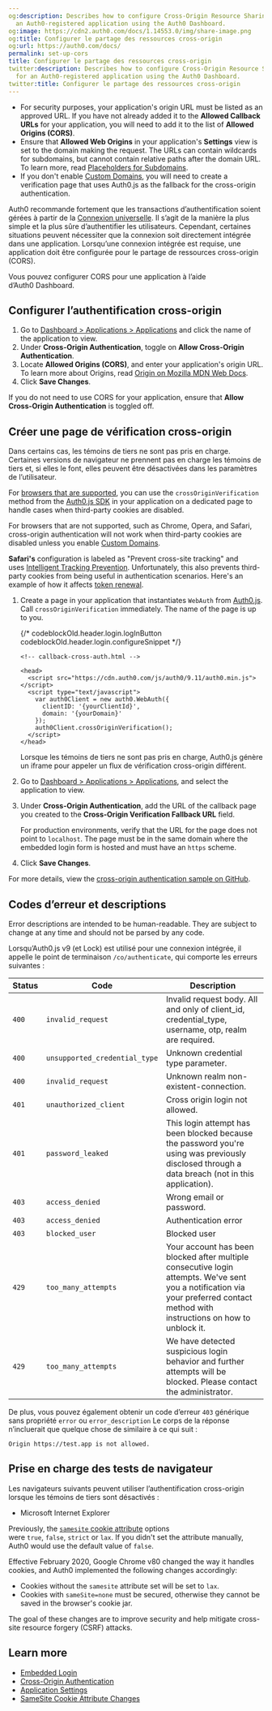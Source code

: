 ```yaml
---
og:description: Describes how to configure Cross-Origin Resource Sharing (CORS) for
  an Auth0-registered application using the Auth0 Dashboard.
og:image: https://cdn2.auth0.com/docs/1.14553.0/img/share-image.png
og:title: Configurer le partage des ressources cross-origin
og:url: https://auth0.com/docs/
permalink: set-up-cors
title: Configurer le partage des ressources cross-origin
twitter:description: Describes how to configure Cross-Origin Resource Sharing (CORS)
  for an Auth0-registered application using the Auth0 Dashboard.
twitter:title: Configurer le partage des ressources cross-origin
---
```


<Card title="Before you start">

* For security purposes, your application's origin URL must be listed as an approved URL. If you have not already added it to the **Allowed Callback URLs** for your application, you will need to add it to the list of **Allowed Origins (CORS)**.
* Ensure that **Allowed Web Origins** in your application's **Settings** view is set to the domain making the request. The URLs can contain wildcards for subdomains, but cannot contain relative paths after the domain URL. To learn more, read [Placeholders for Subdomains](/docs/get-started/applications/wildcards-for-subdomains).
* If you don't enable [Custom Domains](/docs/customize/custom-domains), you will need to create a verification page that uses Auth0.js as the fallback for the cross-origin authentication.

</Card>

Auth0 recommande fortement que les transactions d’authentification soient gérées à partir de la [Connexion universelle](/login/universal-login). Il s’agit de la manière la plus simple et la plus sûre d’authentifier les utilisateurs. Cependant, certaines situations peuvent nécessiter que la connexion soit directement intégrée dans une application. Lorsqu’une connexion intégrée est requise, une application doit être configurée pour le partage de ressources cross-origin (CORS).

Vous pouvez configurer CORS pour une application à l’aide d’Auth0 Dashboard.

## Configurer l’authentification cross-origin

1. Go to [Dashboard > Applications > Applications](https://manage.auth0.com/#/applications) and click the name of the application to view.
2. Under **Cross-Origin Authentication**, toggle on **Allow Cross-Origin Authentication**.
3. Locate **Allowed Origins (CORS)**, and enter your application's origin URL. To learn more about Origins, read [Origin on Mozilla MDN Web Docs](https://developer.mozilla.org/en-US/docs/Web/HTTP/Headers/Origin).
4. Click **Save Changes**.

<Callout icon="file-lines" color="#0EA5E9" iconType="regular">

If you do not need to use CORS for your application, ensure that **Allow Cross-Origin Authentication** is toggled off.

</Callout>

## Créer une page de vérification cross-origin

Dans certains cas, les témoins de tiers ne sont pas pris en charge. Certaines versions de navigateur ne prennent pas en charge les témoins de tiers et, si elles le font, elles peuvent être désactivées dans les paramètres de l’utilisateur.

For [browsers that are supported](#browser-testing-support), you can use the `crossOriginVerification` method from the [Auth0.js SDK](/docs/libraries/auth0js) in your application on a dedicated page to handle cases when third-party cookies are disabled.

For browsers that are not supported, such as Chrome, Opera, and Safari, cross-origin authentication will not work when third-party cookies are disabled unless you enable [Custom Domains](/docs/customize/custom-domains).

<Callout icon="file-lines" color="#0EA5E9" iconType="regular">

**Safari's** configuration is labeled as "Prevent cross-site tracking" and uses [Intelligent Tracking Prevention](https://webkit.org/blog/7675/intelligent-tracking-prevention/). Unfortunately, this also prevents third-party cookies from being useful in authentication scenarios. Here's an example of how it affects [token renewal](/docs/troubleshoot/authentication-issues/renew-tokens-when-using-safari).

</Callout>

1. Create a page in your application that instantiates `WebAuth` from [Auth0.js](/docs/libraries/auth0js). Call `crossOriginVerification` immediately. The name of the page is up to you.

   {/* codeblockOld.header.login.logInButton codeblockOld.header.login.configureSnippet */}


   ```text lines
   <!-- callback-cross-auth.html -->

   <head>
     <script src="https://cdn.auth0.com/js/auth0/9.11/auth0.min.js"></script>
     <script type="text/javascript">
       var auth0Client = new auth0.WebAuth({
         clientID: '{yourClientId}',
         domain: '{yourDomain}'
       });
       auth0Client.crossOriginVerification();
     </script>
   </head>
   ```


   

   

   Lorsque les témoins de tiers ne sont pas pris en charge, Auth0.js génère un iframe pour appeler un flux de vérification cross-origin différent.
2. Go to [Dashboard > Applications > Applications](https://manage.auth0.com/#/applications), and select the application to view.
3. Under **Cross-Origin Authentication**, add the URL of the callback page you created to the **Cross-Origin Verification Fallback URL** field.

   <Warning>

   For production environments, verify that the URL for the page does not point to `localhost`. The page must be in the same domain where the embedded login form is hosted and must have an `https` scheme.

   </Warning>
4. Click **Save Changes**.

For more details, view the [cross-origin authentication sample on GitHub](https://github.com/auth0/lock/blob/master/support/callback-cross-auth.html).

## Codes d’erreur et descriptions

<Warning>

Error descriptions are intended to be human-readable. They are subject to change at any time and should not be parsed by any code.

</Warning>

Lorsqu’Auth0.js v9 (et Lock) est utilisé pour une connexion intégrée, il appelle le point de terminaison `/co/authenticate`, qui comporte les erreurs suivantes :

<table class="table"><thead>
<tr>
<th><strong>Status</strong></th>
<th><strong>Code</strong></th>
<th><strong>Description</strong></th>
</tr>
</thead>
<tbody>
<tr>
<td><code>400</code></td>
<td><code>invalid_request</code></td>
<td>Invalid request body. All and only of client_id, credential_type, username, otp, realm are required.</td>
</tr>
<tr>
<td><code>400</code></td>
<td><code>unsupported_credential_type</code></td>
<td>Unknown credential type parameter.</td>
</tr>
<tr>
<td><code>400</code></td>
<td><code>invalid_request</code></td>
<td>Unknown realm non-existent-connection.</td>
</tr>
<tr>
<td><code>401</code></td>
<td><code>unauthorized_client</code></td>
<td>Cross origin login not allowed.</td>
</tr>
<tr>
<td><code>401</code></td>
<td><code>password_leaked</code></td>
<td>This login attempt has been blocked because the password you're using was previously disclosed through a data breach (not in this application).</td>
</tr>
<tr>
<td><code>403</code></td>
<td><code>access_denied</code></td>
<td>Wrong email or password.</td>
</tr>
<tr>
<td><code>403</code></td>
<td><code>access_denied</code></td>
<td>Authentication error</td>
</tr>
<tr>
<td><code>403</code></td>
<td><code>blocked_user</code></td>
<td>Blocked user</td>
</tr>
<tr>
<td><code>429</code></td>
<td><code>too_many_attempts</code></td>
<td>Your account has been blocked after multiple consecutive login attempts. We've sent you a notification via your preferred contact method with instructions on how to unblock it.</td>
</tr>
<tr>
<td><code>429</code></td>
<td><code>too_many_attempts</code></td>
<td>We have detected suspicious login behavior and further attempts will be blocked. Please contact the administrator.</td>
</tr>
</tbody>
</table>

De plus, vous pouvez également obtenir un code d’erreur `403` générique sans propriété `error` ou `error_description` Le corps de la réponse n’incluerait que quelque chose de similaire à ce qui suit :

`Origin https://test.app is not allowed.`

## Prise en charge des tests de navigateur

Les navigateurs suivants peuvent utiliser l’authentification cross-origin lorsque les témoins de tiers sont désactivés :

* Microsoft Internet Explorer

<Card title="Samesite cookie attributes">

Previously, the [`samesite` cookie attribute](/docs/manage-users/cookies/samesite-cookie-attribute-changes) options were `true`, `false`, `strict` or `lax`. If you didn't set the attribute manually, Auth0 would use the default value of `false`.

Effective February 2020, Google Chrome v80 changed the way it handles cookies, and Auth0 implemented the following changes accordingly:

* Cookies without the `samesite` attribute set will be set to `lax`.
* Cookies with `sameSite=none` must be secured, otherwise they cannot be saved in the browser's cookie jar.

The goal of these changes are to improve security and help mitigate cross-site resource forgery (CSRF) attacks.

</Card>

## Learn more

* [Embedded Login](/docs/authenticate/login/embedded-login)
* [Cross-Origin Authentication](/docs/authenticate/login/cross-origin-authentication)
* [Application Settings](/docs/get-started/applications/application-settings)
* [SameSite Cookie Attribute Changes](/docs/manage-users/cookies/samesite-cookie-attribute-changes)